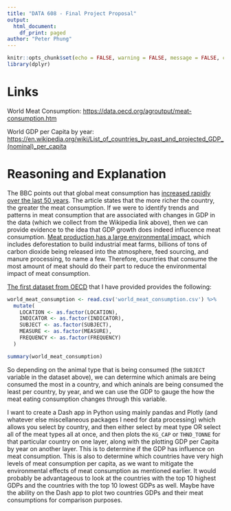 ```yaml
---
title: "DATA 608 - Final Project Proposal"
output:
  html_document:
    df_print: paged
author: "Peter Phung"
---
```


```r
knitr::opts_chunk$set(echo = FALSE, warning = FALSE, message = FALSE, comment = NA)
library(dplyr)
```

# Links

World Meat Consumption: <https://data.oecd.org/agroutput/meat-consumption.htm>

World GDP per Capita by year: [https://en.wikipedia.org/wiki/List_of_countries_by_past_and_projected_GDP\_(nominal)\_per_capita](https://en.wikipedia.org/wiki/List_of_countries_by_past_and_projected_GDP_(nominal)_per_capita){.uri}

# Reasoning and Explanation

The BBC points out that global meat consumption has [increased rapidly over the last 50 years](https://www.bbc.com/news/health-47057341). The article states that the more richer the country, the greater the meat consumption. If we were to identify trends and patterns in meat consumption that are associated with changes in GDP in the data (which we collect from the Wikipedia link above), then we can provide evidence to the idea that GDP growth does indeed influcence meat consumption. [Meat production has a large environmental impact](https://www.greenpeace.org.uk/news/why-meat-is-bad-for-the-environment/), which includes deforestation to build industrial meat farms, billions of tons of carbon dioxide being released into the atmosphere, feed sourcing, and manure processing, to name a few. Therefore, countries that consume the most amount of meat should do their part to reduce the environmental impact of meat consumption.

[The first dataset from OECD](https://data.oecd.org/agroutput/meat-consumption.htm) that I have provided provides the following:

```r
world_meat_consumption <- read.csv('world_meat_consumption.csv') %>%
  mutate(
    LOCATION <- as.factor(LOCATION),
    INDICATOR <- as.factor(INDICATOR),
    SUBJECT <- as.factor(SUBJECT),
    MEASURE <- as.factor(MEASURE),
    FREQUENCY <- as.factor(FREQUENCY)
  )

summary(world_meat_consumption)
```

So depending on the animal type that is being consumed (the `SUBJECT` variable in the dataset above), we can determine which animals are being consumed the most in a country, and which aninals are being consumed the least per country, by year, and we can use the GDP to gauge the how the meat eating consumption changes through this variable.

I want to create a Dash app in Python using mainly pandas and Plotly (and whatever else miscellaneous packages I need for data processing) which allows you select by country, and then either select by meat type OR select all of the meat types all at once, and then plots the `KG_CAP` or `THND_TONNE` for that particular country on one layer, along with the plotting GDP per Capita by year on another layer. This is to determine if the GDP has influence on meat consumption. This is also to determine which countries have very high levels of meat consumption per capita, as we want to mitigate the environmental effects of meat consumption as mentioned earlier. It would probably be advantageous to look at the countries with the top 10 highest GDPs and the countries with the top 10 lowest GDPs as well. Maybe have the ability on the Dash app to plot two countries GDPs and their meat consumptions for comparison purposes.
